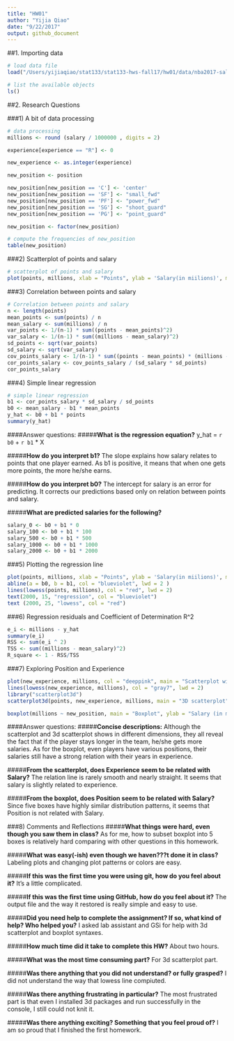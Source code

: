 ```yaml
---
title: "HW01"
author: "Yijia Qiao"
date: "9/22/2017"
output: github_document
---
```

##1. Importing data
```r
# load data file
load("/Users/yijiaqiao/stat133/stat133-hws-fall17/hw01/data/nba2017-salary-points.RData")

# list the available objects
ls()
```

##2. Research Questions

###1) A bit of data processing
```r
# data processing
millions <- round (salary / 1000000 , digits = 2)

experience[experience == "R"] <- 0

new_experience <- as.integer(experience)

new_position <- position

new_position[new_position == 'C'] <- 'center'
new_position[new_position == 'SF'] <- "small_fwd"
new_position[new_position == 'PF'] <- "power_fwd"
new_position[new_position == 'SG'] <- "shoot_guard"
new_position[new_position == 'PG'] <- "point_guard"

new_position <- factor(new_position)

# compute the frequencies of new_position
table(new_position)
```

###2) Scatterplot of points and salary
```r
# scatterplot of points and salary
plot(points, millions, xlab = "Points", ylab = 'Salary(in miilions)', main = "Scatterplot of Points and Salary", col = 'red')
```

###3) Correlation between points and salary
```r
# Correlation between points and salary
n <- length(points)
mean_points <- sum(points) / n
mean_salary <- sum(millions) / n
var_points <- 1/(n-1) * sum((points - mean_points)^2)
var_salary <- 1/(n-1) * sum((millions - mean_salary)^2)
sd_points <- sqrt(var_points)
sd_salary <- sqrt(var_salary)
cov_points_salary <- 1/(n-1) * sum((points - mean_points) * (millions - mean_salary))
cor_points_salary <- cov_points_salary / (sd_salary * sd_points)
cor_points_salary
```

###4) Simple linear regression
```r
# simple linear regression
b1 <- cor_points_salary * sd_salary / sd_points
b0 <- mean_salary - b1 * mean_points
y_hat <- b0 + b1 * points
summary(y_hat)
```

####Answer questions:
#####**What is the regression equation?**
y_hat = `r b0` + `r b1` * X

#####**How do you interpret b1?**
The slope explains how salary relates to points that one player earned. As b1 is positive, it means that when one gets more points, the more he/she earns. 

#####**How do you interpret b0?**
The intercept for salary is an error for predicting. It corrects our predictions based only on relation between points and salary. 

#####**What are predicted salaries for the following?**
```r
salary_0 <- b0 + b1 * 0
salary_100 <- b0 + b1 * 100
salary_500 <- b0 + b1 * 500
salary_1000 <- b0 + b1 * 1000
salary_2000 <- b0 + b1 * 2000

```

###5) Plotting the regression line
```r
plot(points, millions, xlab = "Points", ylab = 'Salary(in miilions)', main = "Scatterplot with regression", col = 'yellow')
abline(a = b0, b = b1, col = "blueviolet", lwd = 2 )
lines(lowess(points, millions), col = "red", lwd = 2)
text(2000, 15, "regression", col = "blueviolet")
text (2000, 25, "lowess", col = "red")
```

###6) Regression  residuals and Coefficient of Determination R^2
```r
e_i <- millions - y_hat
summary(e_i)
RSS <- sum(e_i ^ 2)
TSS <- sum((millions - mean_salary)^2)
R_square <- 1 - RSS/TSS
```

###7) Exploring Position and Experience
```r
plot(new_experience, millions, col = "deeppink", main = "Scatterplot with lowess smooth")
lines(lowess(new_experience, millions), col = "gray7", lwd = 2)
library("scatterplot3d")
scatterplot3d(points, new_experience, millions, main = "3D scatterplot", color = "darksalmon")

boxplot(millions ~ new_position, main = "Boxplot", ylab = "Salary (in millions)", xlab = "Position")
```

####Answer questions:
#####**Concise descriptions:**
Although the scatterplot and 3d scatterplot shows in different dimensions, they all reveal the fact that if the player stays longer in the team, he/she gets more salaries. As for the boxplot, even players have various positions, their salaries still have a strong relation with their years in experience.

#####**From the scatterplot, does Experience seem to be related with Salary?**
The relation line is rarely smooth and nearly straight. It seems that salary is slightly related to experience.

#####**From the boxplot, does Position seem to be related with Salary?**
Since five boxes have highly similar distribution patterns, it seems that Position is not related with Salary.

###8) Comments and Reflections
#####**What things were hard, even though you saw them in class?**
As for me, how to subset boxplot into 5 boxes is relatively hard comparing with other questions in this homework.
  
#####**What was easy(-ish) even though we haven???t done it in class?**
Labeling plots and changing plot patterns or colors are easy.

#####**If this was the first time you were using git, how do you feel about it?**
It's a little complicated.

#####**If this was the first time using GitHub, how do you feel about it?**
The output file and the way it restored is really simple and easy to use.

#####**Did you need help to complete the assignment? If so, what kind of help? Who helped you?**
I asked lab assistant and GSi for help with 3d scatterplot and boxplot syntaxes.

#####**How much time did it take to complete this HW?**
About two hours.

#####**What was the most time consuming part?**
For 3d scatterplot part.

#####**Was there anything that you did not understand? or fully grasped?**
I did not understand the way that lowess line compiuted.

#####**Was there anything frustrating in particular?**
The most frustrated part is that even I installed 3d packages and run successfully in the console, I still could not knit it.

#####**Was there anything exciting? Something that you feel proud of?**
I am so proud that I finished the first homework.